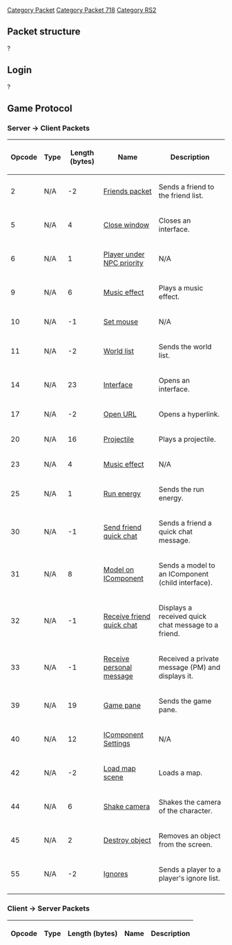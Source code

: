 [[Category Packet]]
[[Category Packet 718]]
[[Category RS2]]


== '''Packet structure''' ==
?

== '''Login''' ==
?

== '''Game Protocol''' ==

===Server -> Client Packets===

{| border=2
|-
! Opcode
! Type
! Length (bytes)
! Name
! Description
|-
| 2
| N/A
| -2
| [[718 Friends packet|Friends packet]]
| Sends a friend to the friend list.
|-
| 5
| N/A
| 4
| [[718 Close window|Close window]]
| Closes an interface.
|-
| 6
| N/A
| 1
| [[718 Player under NPC priority|Player under NPC priority]]
| N/A
|-
| 9
| N/A
| 6
| [[718 Music effect|Music effect]]
| Plays a music effect.
|-
| 10
| N/A
| -1
| [[718 Set mouse|Set mouse]]
| N/A
|-
| 11
| N/A
| -2
| [[718 World list|World list]]
| Sends the world list.
|-
| 14
| N/A
| 23
| [[718 Interface|Interface]]
| Opens an interface.
|-
| 17
| N/A
| -2
| [[718 Open URL|Open URL]]
| Opens a hyperlink.
|-
| 20
| N/A
| 16
| [[718 Projectile|Projectile]]
| Plays a projectile.
|-
| 23
| N/A
| 4
| [[718 Player on IComponent|Music effect]]
| N/A
|-
| 25
| N/A
| 1
| [[718 Run energy|Run energy]]
| Sends the run energy.
|-
| 30
| N/A
| -1
| [[718 Send friend quick chat|Send friend quick chat]]
| Sends a friend a quick chat message.
|-
| 31
| N/A
| 8
| [[718 Model on IComponent|Model on IComponent]]
| Sends a model to an IComponent (child interface).
|-
| 32
| N/A
| -1
| [[718 Receive friend quick chat|Receive friend quick chat]]
| Displays a received quick chat message to a friend.
|-
| 33
| N/A
| -1
| [[718 Receive personal message|Receive personal message]]
| Received a private message (PM) and displays it.
|-
| 39
| N/A
| 19
| [[718 Game pane|Game pane]]
| Sends the game pane.
|-
| 40
| N/A
| 12
| [[718 IComponent Settings|IComponent Settings]]
| N/A
|-
| 42
| N/A
| -2
| [[718 Load map scene|Load map scene]]
| Loads a map.
|-
| 44
| N/A
| 6
| [[718 Shake camera|Shake camera]]
| Shakes the camera of the character.
|-
| 45
| N/A
| 2
| [[718 Destroy object|Destroy object]]
| Removes an object from the screen.
|-
| 55
| N/A
| -2
| [[718 Ignores|Ignores]]
| Sends a player to a player's ignore list.
|-
|}

===Client -> Server Packets===

{| border=2
|-
! Opcode
! Type
! Length (bytes)
! Name
! Description
|}